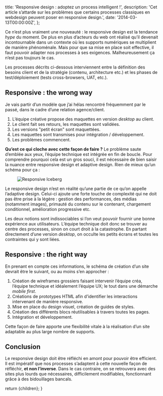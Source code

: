 



  title: 'Responsive design : adoptez un process intelligent !',
  description:
    'Cet article s’attarde sur les problèmes que certains processes classiques en webdesign peuvent poser en responsive design.',
  date: '2014-03-13T00:00:00Z',
};

Ce n’est plus vraiment une nouveauté : le responsive design est la tendance _hype_ du moment. De plus en plus d’acteurs du web ont réalisé qu’il devenait incontournable dans un contexte où les supports numériques se multiplient de manière phénoménale. Mais pour que sa mise en place soit effective, il faut pouvoir adapter nos processes à ses exigences. Malheureusement ça n’est pas toujours le cas.

<div className="info">
  Les processes décrits ci-dessous interviennent entre la définition des besoins
  client et de la stratégie (contenu, architecture etc.) et les phases de
  test/déploiement (tests cross-browsers, UAT, etc.).
</div>

## Responsive : the wrong way

Je vais partir d’un modèle que j’ai hélas rencontré fréquemment par le passé, dans le cadre d’une relation agence/client.

1. L’équipe créative propose des maquettes en version _desktop_ au client.
2. Le client fait ses retours, les maquettes sont validées.
3. Les versions "petit écran" sont maquettées.
4. Les maquettes sont transmises pour intégration / développement.
5. Les problèmes commencent.

**Qu’est ce qui cloche avec cette façon de faire ?** Le problème saute d’emblée aux yeux, l’équipe technique est intégrée en fin de boucle. Pour comprendre pourquoi cela est un gros souci, il est nécessaire de bien saisir la nuance entre responsive design et adaptive design. Rien de mieux qu’un schéma pour ça :

<Figure caption="Responsive Iceberg, &copy; Brad Frost">
  <Image src={Image1} alt="Responsive Iceberg" />
</Figure>

Le responsive design n’est en réalité qu’une partie de ce qu’on appelle l’adaptive design. Celui-ci ajoute une forte touche de complexité qui ne doit pas être prise à la légère : gestion des performances, des médias (notamment images), primauté du contenu sur le contenant, chargement conditionnel, amélioration progressive etc.

Les deux notions sont indissociables si l’on veut pouvoir fournir une bonne expérience aux utilisateurs. L’équipe technique doit donc se trouver au centre des processes, sinon on court droit à la catastrophe. En partant directement d’une version _desktop_, on occulte les petits écrans et toutes les contraintes qui y sont liées.

## Responsive : the right way

En prenant en compte ces informations, le schéma de création d’un site devrait être le suivant, ou au moins s’en approcher :

1. Création de wireframes grossiers faisant intervenir l’équipe créa, l’équipe technique et idéalement l’équipe UX; le tout dans une démarche _mobile first_.
2. Créations de prototypes HTML afin d’identifier les interactions intervenant de manière responsive.
3. Mise en place du design visuel, création de guides de styles.
4. Création des différents blocs réutilisables à travers toutes les pages.
5. Intégration et développement.

Cette façon de faire apporte une flexibilité vitale à la réalisation d’un site adaptable au plus large nombre de supports.

## Conclusion

Le responsive design doit être réfléchi en amont pour pouvoir être efficient. Il est impératif que nos processes s’adaptent à cette nouvelle façon de réfléchir, **et non l’inverse**. Dans le cas contraire, on se retrouvera avec des sites plus lourds que nécessaires, difficilement modifiables, fonctionnant grâce à des bidouillages bancals.

  return <MdxLayout metadata={metadata}>{children}</MdxLayout>;
}
